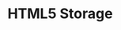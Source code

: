 ---
id: "web_tf_medium_006"
questionType: "TRUE_FALSE"
title: "HTML5 Storage"
statement: "LocalStorage data persists even after the browser is closed."
difficulty: "MEDIUM"
category: "Web Development"
correctAnswer: true
explanation: "LocalStorage retains data until explicitly cleared, unlike sessionStorage."
---